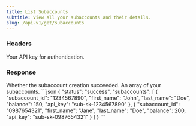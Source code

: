 ```yaml
---
title: List Subaccounts
subtitle: View all your subaccounts and their details.
slug: /api-v1/get/subaccounts
---
```



### Headers

<ParamField header="authorization" type="string" required>
  Your API key for authentication.
</ParamField>

### Response

<ResponseField name="status" type="string">
  Whether the subaccount creation succeeded.
</ResponseField>

<ResponseField name="subaccounts" type="array[object]">
  An array of your subaccounts.
</ResponseField>

<ResponseExample>
```json
{
    "status": "success",
    "subaccounts": [
        {
            "subaccount_id": "1234567890",
            "first_name": "John",
            "last_name": "Doe",
            "balance": 150,
            "api_key": "sub-sk-1234567890"
        },
        {
            "subaccount_id": "0987654321",
            "first_name": "Jane",
            "last_name": "Doe",
            "balance": 200,
            "api_key": "sub-sk-0987654321"
        }
    ]
}
```
</ResponseExample>

